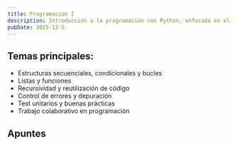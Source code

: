 ```yaml
---
title: Programación I
description: Introducción a la programación con Python, enfocada en el pensamiento lógico y la resolución de problemas mediante código claro y eficiente.
pubDate: 2025-12-5
---
```



## Temas principales:

- Estructuras secuenciales, condicionales y bucles
- Listas y funciones
- Recursividad y reutilización de código
- Control de errores y depuración
- Test unitarios y buenas prácticas
- Trabajo colaborativo en programación

## Apuntes

<div class="flex flex-wrap gap">
  <CardLink
    title="Estructuras Condicionales"
    description="Las estructuras condicionales permiten que nuestros programas tomen decisiones y..."
    href="/apuntes/primer-cuatrimestre/programacion-i/temas/estructuras-condicionales"
  />
  <CardLink
    title="Estructuras Repetitivas"
    description="Las estructuras repetitivas, también conocidas como bucles o ciclos, permiten ejecutar un bloque de código múltiples veces. Python ofrece principalmente dos tipos de bucles..."
    href="/apuntes/primer-cuatrimestre/programacion-i/temas/estructuras-repetitivas"
  />
  <CardLink
    title="Estructuras Secuenciales"
    description="Las estructuras secuenciales son la forma más básica de programación. En ellas, las instrucciones se ejecutan una tras..."
    href="/apuntes/primer-cuatrimestre/programacion-i/temas/estructuras-secuenciales"
  />
  <CardLink
    title="Trabajo Colaborativo"
    description="Git & GitHub"
    href="/apuntes/primer-cuatrimestre/programacion-i/temas/estructuras-trabajo-colaborativo"
  />
</div>
